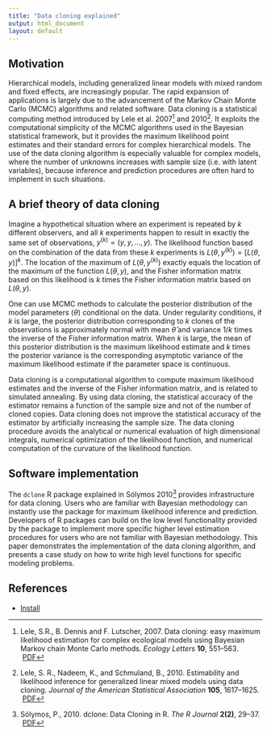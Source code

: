 ```yaml
---
title: "Data cloning explained"
output: html_document
layout: default
---
```


## Motivation

Hierarchical models, including generalized
linear models with mixed random and fixed effects, are increasingly popular.
The rapid expansion of applications is largely due to the advancement of
the Markov Chain Monte Carlo (MCMC) algorithms and related software.
Data cloning is a statistical computing method introduced by Lele et al. 2007[^Lele2007] and 2010[^Lele2010].
It exploits the computational simplicity of the MCMC algorithms
used in the Bayesian statistical framework, but it provides the maximum
likelihood point estimates and their standard errors for complex hierarchical models.
The use of the data cloning algorithm is especially valuable for complex models,
where the number of unknowns increases with sample size (i.e. with latent variables),
because inference and prediction procedures are often hard to implement in such situations.

## A brief theory of data cloning

Imagine a hypothetical situation where an experiment is repeated by $k$ different observers,
and all $k$ experiments happen to result in exactly the same set of observations, $y^{(k)} = \left(y,y,\ldots,y\right)$.
The likelihood function based on the combination of the data from these $k$ experiments
is $L(\theta, y^{\left(k\right)}) = \left[L\left(\theta, y\right)\right]^k$.
The location of the maximum of $L(\theta,y^{(k)})$ exactly equals the
location of the maximum of the function $L\left(\theta, y\right)$,
and the Fisher information matrix based on this likelihood is $k$ times the Fisher information matrix
based on $L\left(\theta, y\right)$.

One can use MCMC methods to calculate the posterior distribution of the model parameters ($\theta$)
conditional on the data. Under regularity conditions, if $k$ is large, the posterior distribution
corresponding to $k$ clones of the observations is approximately normal with mean $\hat{\theta}$
and variance $1/k$ times the inverse of the Fisher information matrix. When $k$ is large, the mean of this
posterior distribution is the maximum likelihood estimate and $k$ times the posterior variance is the
corresponding asymptotic variance of the maximum likelihood estimate if the parameter space is continuous.

Data cloning is a computational algorithm to compute maximum likelihood estimates and the
inverse of the Fisher information matrix, and is related to simulated annealing. 
By using data cloning, the statistical accuracy of the estimator remains
a function of the sample size and not of the number of cloned copies. Data cloning does not
improve the statistical accuracy of the estimator by artificially increasing the sample size.
The data cloning procedure avoids the analytical or numerical evaluation of high dimensional integrals,
numerical optimization of the likelihood function, and numerical
computation of the curvature of the likelihood function.

## Software implementation

The `dclone` R package explained in S&oacute;lymos 2010[^Solymos2010] provides infrastructure for data cloning.
Users who are familiar with Bayesian methodology can instantly use the package for maximum likelihood
inference and prediction. Developers of R packages can build on the low level functionality provided by
the package to implement more specific higher level estimation procedures
for users who are not familiar with Bayesian methodology.
This paper demonstrates the implementation of the data cloning algorithm, and presents a case study on
how to write high level functions for specific modeling problems.

## References

[^Lele2007]: Lele, S.R., B. Dennis and F. Lutscher, 2007. Data cloning: easy maximum likelihood estimation for complex ecological models using Bayesian Markov chain Monte Carlo methods. *Ecology Letters* **10**, 551&ndash;563. <i class="fa fa-file-pdf-o"></i>&nbsp;[PDF](http://www.math.ualberta.ca/~slele/publications/Lele%20Dennis%20Lutscher%20data%20cloning%20Ecology%20Letters%2020071.pdf)

[^Lele2010]: Lele, S. R., Nadeem, K., and Schmuland, B., 2010. Estimability and likelihood inference for generalized linear mixed models using data cloning. *Journal of the American Statistical Association* **105**, 1617&ndash;1625. <i class="fa fa-file-pdf-o"></i>&nbsp;[PDF](http://www.math.ualberta.ca/~slele/publications/Lele%20et%20al%20GLMM%202010.pdf)

[^Solymos2010]: S&oacute;lymos, P., 2010. dclone: Data Cloning in R. *The R Journal* **2(2)**, 29&ndash;37. <i class="fa fa-file-pdf-o"></i>&nbsp;[PDF](http://journal.r-project.org/archive/2010-2/RJournal_2010-2_Solymos.pdf)

<ul class="pager">
<li class="next"><a href="{{ site.baseurl }}/install.html">Install <i class="fa fa-caret-right"></i></a></li>
</ul>
